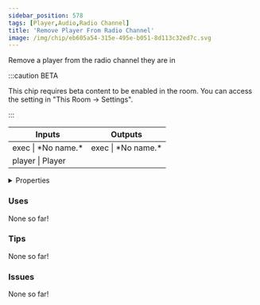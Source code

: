 ```yaml
---
sidebar_position: 578
tags: [Player,Audio,Radio Channel]
title: 'Remove Player From Radio Channel'
image: /img/chip/eb605a54-315e-495e-b051-8d113c32ed7c.svg
---
```


Remove a player from the radio channel they are in

:::caution BETA

This chip requires beta content to be enabled in the room. You can access the setting in "This Room -> Settings".

:::

<IChip uuid="eb605a54-315e-495e-b051-8d113c32ed7c"/>

<table><thead><tr><th>Inputs</th><th>Outputs</th></tr></thead><tbody><tr><td>exec | *No name.*</td><td>exec | *No name.*</td></tr><tr><td>player | Player</td><td /></tr></tbody></table>

<details>
  <summary>Properties</summary>
  <div>
    <div>
    <table>
      <tbody>
        <tr>
          <td>Is beta required?</td>
          <td>Yes</td>
        </tr>
        <tr>
          <td>Is chip a trolling risk?</td>
          <td>No</td>
        </tr>
        <tr>
          <td>Is chip a role assignment risk?</td>
          <td>No</td>
        </tr>
        <tr>
          <td>Chip UUID</td>
          <td>eb605a54-315e-495e-b051-8d113c32ed7c</td>
        </tr>
        <tr>
          <td>Room availability</td>
          <td>Available everywhere</td>
        </tr>
      </tbody>
    </table>
    </div>
  </div>
</details>

### Uses

None so far!

### Tips

None so far!

### Issues

None so far!